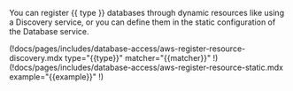 You can register {{ type }} databases through dynamic resources like using a
Discovery service, or you can define them in the static configuration of the
Database service.

<Tabs>

<TabItem label="Using Auto-Discovery">
(!docs/pages/includes/database-access/aws-register-resource-discovery.mdx type="{{type}}" matcher="{{matcher}}" !)
</TabItem>

<TabItem label="Using static config">
(!docs/pages/includes/database-access/aws-register-resource-static.mdx example="{{example}}" !)
</TabItem>

</Tabs>
